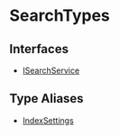 
# SearchTypes

## Interfaces

- [ISearchService](../SearchTypes/interfaces/types.SearchTypes.ISearchService/page.mdx)

## Type Aliases

- [IndexSettings](../SearchTypes/types/types.SearchTypes.IndexSettings/page.mdx)
